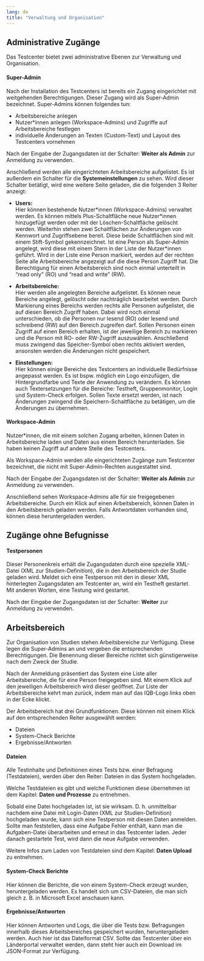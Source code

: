 ```yaml
---
lang: de
title: "Verwaltung und Organisation"
---
```


## Administrative Zugänge

Das Testcenter bietet zwei administrative Ebenen zur Verwaltung und Organisation. 

#### Super-Admin

Nach der Installation des Testcenters ist bereits ein Zugang eingerichtet mit weitgehenden Berechtigungen. Dieser Zugang wird als Super-Admin bezeichnet. Super-Admins können folgendes tun:

* Arbeitsbereiche anlegen
* Nutzer\*innen anlegen (Workspace-Admins) und Zugriffe auf Arbeitsbereiche festlegen
* individuelle Änderungen an Texten (Custom-Text) und Layout des Testcenters vornehmen

Nach der Eingabe der Zugangsdaten ist der Schalter: **Weiter als Admin** zur Anmeldung zu verwenden.

Anschließend werden alle eingerichteten Arbeitsbereiche aufgelistet. Es ist außerdem ein Schalter für die **Systemeinstellungen** zu sehen. Wird dieser Schalter betätigt, wird eine weitere Seite geladen, die die folgenden 3 Reiter anzeigt:

* **Users:**<br>
Hier können bestehende Nutzer\*innen (Workspace-Admins) verwaltet werden. Es können mittels Plus-Schaltfläche neue Nutzer\*innen hinzugefügt werden oder mit der Löschen-Schaltfläche gelöscht werden. Weiterhin stehen zwei Schaltflächen zur Änderungen von Kennwort und Zugriffsebene bereit. Diese beide Schaltflächen sind mit einem Stift-Symbol gekennzeichnet. Ist eine Person als Super-Admin angelegt, wird diese mit einem Stern in der Liste der Nutzer\*innen geführt. Wird in der Liste eine Person markiert, werden auf der rechten Seite alle Arbeitsbereiche angezeigt auf die diese Person Zugriff hat. Die Berechtigung für einen Arbeitsbereich sind noch einmal unterteilt in "read only" (RO) und "read and write" (RW).

* **Arbeitsbereiche:**<br>
Hier werden alle angelegten Bereiche aufgelistet. Es können neue Bereiche angelegt, gelöscht oder nachträglich bearbeitet werden. Durch Markierung eines Bereichs werden rechts alle Personen aufgelistet, die auf diesen Bereich Zugriff haben. Dabei wird noch einmal unterschieden, ob die Personen nur lesend (RO) oder lesend und schreibend (RW) auf den Bereich zugreifen darf. Sollen Personen einen Zugriff auf einen Bereich erhalten, ist der jeweilige Bereich zu markieren und die Person mit RO- oder RW-Zugriff auszuwählen. Anschließend muss zwingend das Speicher-Symbol oben rechts aktiviert werden, ansonsten werden die Änderungen nicht gespeichert.

* **Einstellungen:**<br>
Hier können einige Bereiche des Testcenters an individuelle Bedürfnisse angepasst werden. Es ist bspw. möglich ein Logo einzufügen, die Hintergrundfarbe und Texte der Anwendung zu verändern. Es können auch Textersetzungen für die Bereiche: Testheft, Gruppenmonitor, Login und System-Check erfolgen. Sollen Texte ersetzt werden, ist nach Änderungen zwingend die Speichern-Schaltfläche zu betätigen, um die Änderungen zu übernehmen.


#### Workspace-Admin

Nutzer\*innen, die mit einem solchen Zugang arbeiten, können Daten in Arbeitsbereiche laden und Daten aus einem Bereich herunterladen. Sie haben keinen Zugriff auf andere Stelle des Testcenters. 

::: {.callout-note}
Als Workspace-Admin werden alle eingerichteten Zugänge zum Testcenter bezeichnet, die nicht mit Super-Admin-Rechten ausgestattet sind.
:::

Nach der Eingabe der Zugangsdaten ist der Schalter: **Weiter als Admin** zur Anmeldung zu verwenden.

Anschließend sehen Workspace-Admins alle für sie freigegebenen Arbeitsbereiche. Durch ein Klick auf einen Arbeitsbereich, können Daten in den Arbeitsbereich geladen werden. Falls Antwortdaten vorhanden sind, können diese heruntergeladen werden.

## Zugänge ohne Befugnisse

#### Testpersonen

Dieser Personenkreis erhält die Zugangsdaten durch eine spezielle XML-Datei (XML zur Studien-Definition), die in den Arbeitsbereich der Studie geladen wird. Meldet sich eine Testperson mit den in dieser XML hinterlegten Zugangsdaten am Testcenter an, wird ein Testheft gestartet. Mit anderen Worten, eine Testung wird gestartet.

Nach der Eingabe der Zugangsdaten ist der Schalter: **Weiter** zur Anmeldung zu verwenden.

## Arbeitsbereich

Zur Organisation von Studien stehen Arbeitsbereiche zur Verfügung. Diese legen die Super-Admins an und vergeben die entsprechenden Berechtigungen. Die Benennung dieser Bereiche richtet sich günstigerweise nach dem Zweck der Studie.

Nach der Anmeldung präsentiert das System eine Liste aller Arbeitsbereiche, die für eine Person freigegeben sind. Mit einem Klick auf den jeweiligen Arbeitsbereich wird dieser geöffnet. Zur Liste der Arbeitsbereiche kehrt man zurück, indem man auf das IQB-Logo links oben in der Ecke klickt.

Der Arbeitsbereich hat drei Grundfunktionen. Diese können mit einem Klick auf den entsprechenden Reiter ausgewählt werden:

* Dateien
* System-Check Berichte
* Ergebnisse/Antworten

#### Dateien

Alle Testinhalte und Definitionen eines Tests bzw. einer Befragung (Testdateien), werden über den Reiter: Dateien in das System hochgeladen. 

::: {.callout-note}
Welche Testdateien es gibt und welche Funktionen diese übernehmen ist dem Kapitel: **Daten und Prozesse** zu entnehmen.
:::

Sobald eine Datei hochgeladen ist, ist sie wirksam. D. h. unmittelbar nachdem eine Datei mit Login-Daten (XML zur Studien-Definition) hochgeladen wurde, kann sich eine Testperson mit diesen Daten anmelden. Sollte man feststellen, dass eine Aufgabe Fehler enthält, kann man die Aufgaben-Datei überarbeiten und erneut in das Testcenter laden. Jeder danach gestartete Test, wird dann die neue Aufgabe verwenden.

::: {.callout-note}
Weitere Infos zum Laden von Testdateien sind dem Kapitel: **Daten Upload** zu entnehmen.
:::

#### System-Check Berichte

Hier können die Berichte, die von einem System-Check erzeugt wurden, heruntergeladen werden. Es handelt sich um CSV-Dateien, die man sich gleich z. B. in Microsoft Excel anschauen kann.

#### Ergebnisse/Antworten

Hier können Antworten und Logs, die über die Tests bzw. Befragungen innerhalb dieses Arbeitsbereiches gespeichert wurden, heruntergeladen werden. Auch hier ist das Dateiformat CSV. Sollte das Testcenter über ein Länderportal verwaltet werden, dann steht hier auch ein Download im JSON-Format zur Verfügung.

